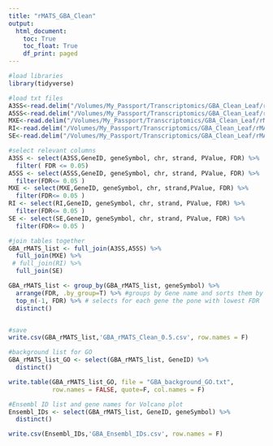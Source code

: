 ```yaml
---
title: "rMATS_GBA_Clean"
output:
  html_document:
    toc: True
    toc_float: True
    df_print: paged
---
```


```r
#load libraries
library(tidyverse)

#load txt files
A3SS<-read.delim("/Volumes/My_Passport/Transcriptomics/GBA_Clean_Leaf/rMATS_Results_unpaired/A3SS.MATS.JCEC.txt")
A5SS<-read.delim("/Volumes/My_Passport/Transcriptomics/GBA_Clean_Leaf/rMATS_Results_unpaired/A5SS.MATS.JCEC.txt")
MXE<-read.delim("/Volumes/My_Passport/Transcriptomics/GBA_Clean_Leaf/rMATS_Results_unpaired/MXE.MATS.JCEC.txt")
RI<-read.delim("/Volumes/My_Passport/Transcriptomics/GBA_Clean_Leaf/rMATS_Results_unpaired/RI.MATS.JCEC.txt")
SE<-read.delim("/Volumes/My_Passport/Transcriptomics/GBA_Clean_Leaf/rMATS_Results_unpaired/SE.MATS.JCEC.txt")


```


```r
#select relevant columns
A3SS <- select(A3SS,GeneID, geneSymbol, chr, strand, PValue, FDR) %>%
  filter( FDR <= 0.05)
A5SS <- select(A5SS,GeneID, geneSymbol, chr, strand, PValue, FDR) %>%
  filter(FDR<= 0.05 )
MXE <- select(MXE,GeneID, geneSymbol, chr, strand,PValue, FDR) %>%
  filter(FDR<= 0.05 )
RI <- select(RI,GeneID, geneSymbol, chr, strand, PValue, FDR) %>%
  filter(FDR<= 0.05 )
SE <- select(SE,GeneID, geneSymbol, chr, strand, PValue, FDR) %>%
  filter(FDR<= 0.05 )

#join tables together
GBA_rMATS_list <- full_join(A3SS,A5SS) %>%
  full_join(MXE) %>%
 # full_join(RI) %>%
  full_join(SE) 

GBA_rMATS_list <- group_by(GBA_rMATS_list, geneSymbol) %>%
  arrange(FDR, .by_group=T) %>% #groups by Gene name and sorts them by FDR
  top_n(-1, FDR) %>% # selects for each gene the pone with lowest FDR
  distinct()



```


```r

#save
write.csv(GBA_rMATS_list,'GBA_rMATS_Clean_0.5.csv', row.names = F)
```



```r
#background list for GO
GBA_rMATS_list_GO <- select(GBA_rMATS_list, GeneID) %>%
  distinct()

write.table(GBA_rMATS_list_GO, file = "GBA_background_GO.txt",
            row.names = FALSE, quote=F, col.names = F)
```

```r
#Ensembl ID list and gene names for Volcano plot
Ensembl_IDs <- select(GBA_rMATS_list, GeneID, geneSymbol) %>%
  distinct()

write.csv(Ensembl_IDs,'GBA_Ensembl_IDs.csv', row.names = F)
```










